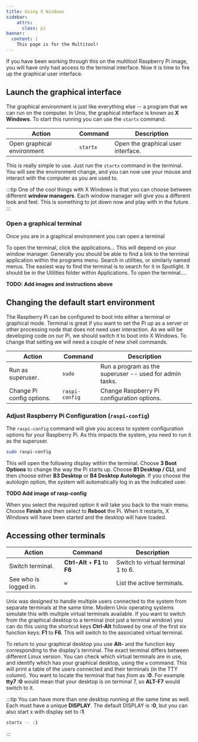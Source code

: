 ```yaml
---
title: Using X Windows
sidebar:
    attrs:
      class: pi
banner:
  content: |
    This page is for the Multitool!
---
```


If you have been working through this on the multitool Raspberry Pi image, you will have only had access to the terminal interface. Now it is time to fire up the graphical user interface.

## Launch the graphical interface

The graphical environment is just like everything else -- a program that we can run on the computer. In Unix, the graphical interface is known as **X Windows**. To start this running you can use the `startx` command.

| **Action**                 | **Command** | **Description**                    |
| -------------------------- | ----------- | ---------------------------------- |
| Open graphical environment | `startx`    | Open the graphical user interface. |

This is really simple to use. Just run the `startx` command in the terminal. You will see the environment change, and you can now use your mouse and interact with the computer as you are used to.

:::tip
One of the cool things with X Windows is that you can choose between different **window managers**. Each window manager will give you a different look and feel. This is something to jot down now and play with in the future.
:::

### Open a graphical terminal

Once you are in a graphical environment you can open a terminal


<Tabs>
  <TabItem label="Raspberry Pi">
    To open the terminal, click the applications...
  </TabItem>
  <TabItem label="Linux">
    This will depend on your window manager. Generally you should be able to find a link to the terminal application within the programs menu. Search in utilities, or similarly named menus.
  </TabItem>
  <TabItem label="macOS">
    The easiest way to find the terminal is to search for it in Spotlight. It should be in the Utilities folder within Applications.
  </TabItem>
  <TabItem label="Windows">
    To open the terminal....
  </TabItem>
  
</Tabs>

**TODO: Add images and instructions above**

## Changing the default start environment

The Raspberry Pi can be configured to boot into either a terminal or graphical mode. Terminal is great if you want to set the Pi up as a server or other processing node that does not need user interaction. As we will be developing code on our Pi, we should switch it to boot into X Windows.
To change that setting we will need a couple of new shell commands.

| **Action**                | **Command**    | **Description**                                         |
| ------------------------- | -------------- | ------------------------------------------------------- |
| Run as superuser.         | `sudo`         | Run a program as the superuser -- used for admin tasks. |
| Change Pi config options. | `raspi-config` | Change Raspberry Pi configuration options.              |

### Adjust Raspberry Pi Configuration (`raspi-config`)

The `raspi-config` command will give you access to system configuration options for your Raspberry Pi. As this impacts the system, you need to run it as the superuser.

```sh
sudo raspi-config
```

This will open the following display within the terminal. Choose **3 Boot Options** to change the way the Pi starts up. Choose **B1 Desktop / CLI**, and then choose either **B3 Desktop** or **B4 Desktop Autologin**. If you choose the autologin option, the system will automatically log in as the indicated user.

**TODO Add image of rasp-config**

When you select the required option it will take you back to the main menu. Choose **Finish** and then select to **Reboot** the Pi. When it restarts, X Windows will have been started and the desktop will have loaded.

## Accessing other terminals

| **Action**            | **Command**                     | **Description**                    |
| --------------------- | ------------------------------- | ---------------------------------- |
| Switch terminal.      | **Ctrl-Alt** + **F1** to **F6** | Switch to virtual terminal 1 to 6. |
| See who is logged in. | `w`                             | List the active terminals.         |

Unix was designed to handle multiple users connected to the system from separate terminals at the same time. Modern Unix operating systems simulate this with multiple virtual terminals available. If you want to switch from the graphical desktop to a terminal (not just a terminal window) you can do this using the shortcut keys **Ctrl-Alt** followed by one of the first six function keys: **F1** to **F6**. This will switch to the associated virtual terminal.

To return to your graphical desktop you use **Alt-** and the function key corresponding to the display's terminal. The exact terminal differs between different Linux version. You can check which virtual terminals are in use, and identify which has your graphical desktop, using the `w` command. This will print a table of the users connected and their terminals (in the TTY column). You want to locate the terminal that has *from* as **:0**. For example **tty7 :0** would mean that your desktop is on terminal 7, so **ALT-F7** would switch to it.

:::tip
You can have more than one desktop running at the same time as well. Each must have a unique **DISPLAY**. The default DISPLAY is **:0**, but you can also start x with display set to **:1**.

```sh
startx -- :1
```
:::
